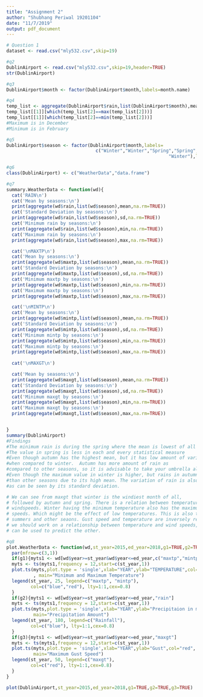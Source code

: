 ---
title: "Assignment 2"
author: "Shubhang Periwal 19201104"
date: "11/7/2019"
output: pdf_document
---

```{r}
# Question 1
dataset <- read.csv("mly532.csv",skip=19)
```



```{r}
#q2
DublinAirport <- read.csv("mly532.csv",skip=19,header=TRUE)
str(DublinAirport)
```


```{r}
#q3
DublinAirport$month <- factor(DublinAirport$month,labels=month.name)
```


```{r}
#q4
temp_list <- aggregate(DublinAirport$rain,list(DublinAirport$month),mean)
temp_list[[1]][which(temp_list[2]==max(temp_list[2]))]
temp_list[[1]][which(temp_list[2]==min(temp_list[2]))]
#Maximum is in December 
#Minimum is in February
```

```{r}
#q5
DublinAirport$season <- factor(DublinAirport$month,labels=
                                 c("Winter","Winter","Spring","Spring","Spring",                                                            "Summer","Summer","Summer","Autumn","Autumn","Autumn",
                                                            "Winter"),levels=month.name)
```

```{r}
#q6
class(DublinAirport) <- c("WeatherData","data.frame")
```

```{r}
#q7
summary.WeatherData <- function(wd){
  cat('RAIN\n')
  cat('Mean by seasons:\n')
  print(aggregate(wd$rain,list(wd$season),mean,na.rm=TRUE))
  cat('Standard Deviation by seasons:\n')
  print(aggregate(wd$rain,list(wd$season),sd,na.rm=TRUE))
  cat('Minimum rain by seasons:\n')
  print(aggregate(wd$rain,list(wd$season),min,na.rm=TRUE))
  cat('Maximum rain by seasons:\n')
  print(aggregate(wd$rain,list(wd$season),max,na.rm=TRUE))

  cat('\nMAXTP\n')
  cat('Mean by seasons:\n')
  print(aggregate(wd$maxtp,list(wd$season),mean,na.rm=TRUE))
  cat('Standard Deviation by seasons:\n')
  print(aggregate(wd$maxtp,list(wd$season),sd,na.rm=TRUE))
  cat('Minimum maxtp by seasons:\n')
  print(aggregate(wd$maxtp,list(wd$season),min,na.rm=TRUE))
  cat('Maximum maxtp by seasons:\n')
  print(aggregate(wd$maxtp,list(wd$season),max,na.rm=TRUE))

  cat('\nMINTP\n')
  cat('Mean by seasons:\n')
  print(aggregate(wd$mintp,list(wd$season),mean,na.rm=TRUE))
  cat('Standard Deviation by seasons:\n')
  print(aggregate(wd$mintp,list(wd$season),sd,na.rm=TRUE))
  cat('Minimum mintp by seasons:\n')
  print(aggregate(wd$mintp,list(wd$season),min,na.rm=TRUE))
  cat('Maximum mintp by seasons:\n')
  print(aggregate(wd$mintp,list(wd$season),max,na.rm=TRUE))
  
  cat('\nMAXGT\n')

  cat('Mean by seasons:\n')
  print(aggregate(wd$maxgt,list(wd$season),mean,na.rm=TRUE))
  cat('Standard Deviation by seasons:\n')
  print(aggregate(wd$maxgt,list(wd$season),sd,na.rm=TRUE))
  cat('Minimum maxgt by seasons:\n')
  print(aggregate(wd$maxgt,list(wd$season),min,na.rm=TRUE))
  cat('Maximum maxgt by seasons:\n')
  print(aggregate(wd$maxgt,list(wd$season),max,na.rm=TRUE))


}
summary(DublinAirport)
#Findings
#The minimum rain is during the spring where the mean is lowest of all
#The value in spring is less in each and every statistical measure
#Even though autumn has the highest mean, but it has low amount of variance 
#when compared to winter.  Autumn has more amount of rain as 
#compared to other seasons, so it is advisable to take your umbrella along side
#Even though the maximum value in winter is higher, but rains in autumn are more
#than other seasons due to its high mean. The variation of rain is also highest 
#as can be seen by its standard deviation. 

# We can see from maxgt that winter is the windiest month of all,
# followed by autumn and spring. There is a relation between temperature and 
# windspeeds. Winter having the minimum temperature also has the maximum wind
# speeds. Which might be the effect of low temperatures. This is also true for
# summers and other seaons. Gust speed and temperature are inversely related.
# we should work on a relationship between temperature and wind speeds, if one
# can be used to predict the other.
```

```{r}
#q8
plot.WeatherData <- function(wd,st_year=2015,ed_year=2018,g1=TRUE,g2=TRUE,g3=TRUE){
  par(mfrow=c(3,1))
  if(g1){myts1 <- wd[wd$year>=st_year&wd$year<=ed_year,c("maxtp","mintp")]
  myts <- ts(myts1,frequency = 12,start=c(st_year,1))
  plot.ts(myts,plot.type = 'single',xlab="YEAR",ylab="TEMPERATURE",col=c("blue","red")
          , main="Minimum and Maximum Temperature")
  legend(st_year, 25, legend=c("maxtp", "mintp"),
         col=c("blue","red"), lty=1:1,cex=0.8)
  }
  if(g2){myts1 <- wd[wd$year>=st_year&wd$year<=ed_year,"rain"]
  myts <- ts(myts1,frequency = 12,start=c(st_year,1))
  plot.ts(myts,plot.type = 'single',xlab="YEAR",ylab="Precipitaion in mm",col="blue", 
          main="Precipitation Amount")
  legend(st_year, 180, legend=c("Rainfall"),
         col=c("blue"), lty=1:1,cex=0.8)
  }
  if(g3){myts1 <- wd[wd$year>=st_year&wd$year<=ed_year,"maxgt"]
  myts <- ts(myts1,frequency = 12,start=c(st_year,1))
  plot.ts(myts,plot.type = 'single',xlab="YEAR",ylab="Gust",col="red", 
          main="Maximum Gust Speed")
  legend(st_year, 50, legend=c("maxgt"),
         col=c("red"), lty=1:1,cex=0.8)
  }
}

plot(DublinAirport,st_year=2015,ed_year=2018,g1=TRUE,g2=TRUE,g3=TRUE)
```





